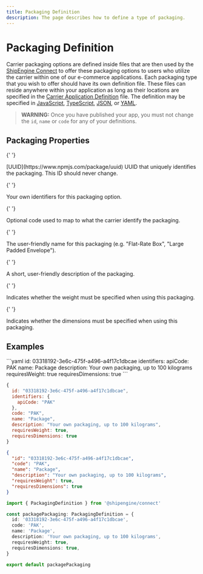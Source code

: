 ```yaml
---
title: Packaging Definition
description: The page describes how to define a type of packaging.
---
```


# Packaging Definition

Carrier packaging options are defined inside files that are then used by the [ShipEngine Connect](../index.mdx) to offer these
packaging options to users who utilize the carrier within one of our e-commerce applications. Each packaging type that you wish to offer
should have its own definition file. These files can reside anywhere within your application as long as their locations are specified in the [Carrier Application Definition](./carrier.mdx) file.
The definition may be specified in [JavaScript](https://developer.mozilla.org/en-US/docs/Web/JavaScript), [TypeScript](https://www.typescriptlang.org/), [JSON](https://developer.mozilla.org/en-US/docs/Web/JavaScript/Reference/Global_Objects/JSON), or
[YAML](https://en.wikipedia.org/wiki/YAML).

> **WARNING:** Once you have published your app, you must not change the `id`, `name` or `code` for any of your definitions.

## Packaging Properties

<Reference>

{' '}

<Field name="id" required={true}>
  <Type>[UUID](https://www.npmjs.com/package/uuid)</Type>
  <Description>UUID that uniquely identifies the packaging. This ID should never change.</Description>
</Field>

{' '}

<Field name="identifiers" type="object" required={false}>
  <Description>Your own identifiers for this packaging option.</Description>
</Field>

{' '}

<Field name="code" type="string" required={false}>
  <Description>Optional code used to map to what the carrier identify the packaging.</Description>
</Field>

{' '}

<Field name="name" type="string" required={true}>
  <Description>The user-friendly name for this packaging (e.g. "Flat-Rate Box", "Large Padded Envelope").</Description>
</Field>

{' '}

<Field name="description" type="string" required={false}>
  <Description>A short, user-friendly description of the packaging.</Description>
</Field>

{' '}

<Field name="requiresWeight" type="boolean" required={false}>
  <Description>Indicates whether the weight must be specified when using this packaging.</Description>
</Field>

{' '}

<Field name="requiresDimensions" type="boolean" required={false}>
  <Description>Indicates whether the dimensions must be specified when using this packaging.</Description>
</Field>

</Reference>

## Examples

<CodeWrapper>
```yaml
id: 03318192-3e6c-475f-a496-a4f17c1dbcae
identifiers:
  apiCode: PAK
name: Package
description: Your own packaging, up to 100 kilograms
requiresWeight: true
requiresDimensions: true
```

```javascript
{
  id: "03318192-3e6c-475f-a496-a4f17c1dbcae",
  identifiers: {
    apiCode: "PAK"
  },
  code: "PAK",
  name: "Package",
  description: "Your own packaging, up to 100 kilograms",
  requiresWeight: true,
  requiresDimensions: true
}

```

```json
{
  "id": "03318192-3e6c-475f-a496-a4f17c1dbcae",
  "code": "PAK",
  "name": "Package",
  "description": "Your own packaging, up to 100 kilograms",
  "requiresWeight": true,
  "requiresDimensions": true
}
```

```typescript
import { PackagingDefinition } from '@shipengine/connect'

const packagePackaging: PackagingDefinition = {
  id: '03318192-3e6c-475f-a496-a4f17c1dbcae',
  code: 'PAK',
  name: 'Package',
  description: 'Your own packaging, up to 100 kilograms',
  requiresWeight: true,
  requiresDimensions: true,
}

export default packagePackaging
```

</CodeWrapper>
